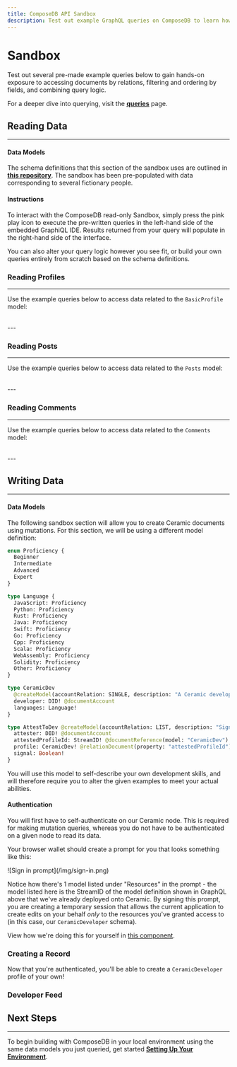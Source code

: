 ```yaml
---
title: ComposeDB API Sandbox
description: Test out example GraphQL queries on ComposeDB to learn how to access documents by relations, how to filter, and more.
---
```




# Sandbox

Test out several pre-made example queries below to gain hands-on exposure to accessing documents by relations, filtering and ordering by fields, and combining query logic.

For a deeper dive into querying, visit the [**queries**](../docs/composedb/guides/data-interactions/queries) page.

## Reading Data

---

#### Data Models

The schema definitions that this section of the sandbox uses are outlined in [**this repository**](https://github.com/ceramicstudio/ComposeDBExampleApp/tree/main/composites). The sandbox has been pre-populated with data corresponding to several fictionary people.

#### Instructions

To interact with the ComposeDB read-only Sandbox, simply press the pink play icon to execute the pre-written queries in the left-hand side of the embedded GraphiQL IDE. Results returned from your query will populate in the right-hand side of the interface.

You can also alter your query logic however you see fit, or build your own queries entirely from scratch based on the schema definitions.

### Reading Profiles

---

Use the example queries below to access data related to the `BasicProfile` model:



<div style={{height: "60rem", width: "100%", margin: "auto"}}><Sandbox queries='profiles' /></div>

<br />
---

### Reading Posts

---

Use the example queries below to access data related to the `Posts` model:



<div style={{height: "60rem", width: "100%", margin: "auto"}}><Sandbox queries='posts' /></div>

<br />
---

### Reading Comments

---

Use the example queries below to access data related to the `Comments` model:


<div style={{height: "60rem", width: "100%", margin: "auto"}}><Sandbox queries='comments' /></div>


<br />
---

## Writing Data

---

#### Data Models

The following sandbox section will allow you to create Ceramic documents using mutations. For this section, we will be using a different model definition:

```GraphQL
enum Proficiency {
  Beginner
  Intermediate
  Advanced
  Expert
}

type Language {
  JavaScript: Proficiency
  Python: Proficiency
  Rust: Proficiency
  Java: Proficiency
  Swift: Proficiency
  Go: Proficiency
  Cpp: Proficiency
  Scala: Proficiency
  WebAssembly: Proficiency
  Solidity: Proficiency
  Other: Proficiency
}

type CeramicDev
  @createModel(accountRelation: SINGLE, description: "A Ceramic developer") {
  developer: DID! @documentAccount
  languages: Language!
}

type AttestToDev @createModel(accountRelation: LIST, description: "Signals if user attests to another developer profile") {
  attester: DID! @documentAccount
  attestedProfileId: StreamID! @documentReference(model: "CeramicDev")
  profile: CeramicDev! @relationDocument(property: "attestedProfileId")
  signal: Boolean!
}
```

You will use this model to self-describe your own development skills, and will therefore require you to alter the given examples to meet your actual abilities.

#### Authentication

You will first have to self-authenticate on our Ceramic node. This is required for making mutation queries, whereas you do not have to be authenticated on a given node to read its data.

<div style={{height: "100%", width: "100%", margin: "auto"}}><Connect /></div>

Your browser wallet should create a prompt for you that looks something like this:

<div style={{textAlign: 'center'}}>
![Sign in prompt](/img/sign-in.png)
</div>

Notice how there's 1 model listed under "Resources" in the prompt - the model listed here is the StreamID of the model definition shown in GraphQL above that we've already deployed onto Ceramic. By signing this prompt, you are creating a temporary session that allows the current application to create edits on your behalf _only_ to the resources you've granted access to (in this case, our `CeramicDeveloper` schema).

View how we're doing this for yourself in [this component]('../../src/components/sandbox/SandboxConnect').

### Creating a Record

Now that you're authenticated, you'll be able to create a `CeramicDeveloper` profile of your own!

<div style={{height: "60rem", width: "100%", margin: "auto"}}><MutationSandbox queries='mutations' /></div>

### Developer Feed

<div style={{height: "100%", width: "100%", margin: "auto", marginBottom: "5%", display : 'flex', flexDirection: "row"}}>


<FeedExample  />

</div>

## Next Steps

---

To begin building with ComposeDB in your local environment using the same data models you just queried, get started [**Setting Up Your Environment**](../docs/composedb/set-up-your-environment).